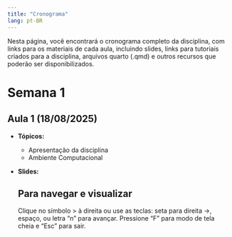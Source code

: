 ```yaml
---
title: "Cronograma"
lang: pt-BR
---
```


Nesta página, você encontrará o cronograma completo da disciplina, com
links para os materiais de cada aula, incluindo slides, links para 
tutoriais criados para a disciplina, arquivos quarto (.qmd) e outros 
recursos que poderão ser disponibilizados.



# Semana 1

## Aula 1 (18/08/2025) 

- **Tópicos:**

  - Apresentação da disciplina
  - Ambiente Computacional


- **Slides:**

  ::: {.callout-tip}
  ## Para navegar e visualizar 
  
  Clique no símbolo > à direita ou use as teclas: seta para direita →, espaço, 
  ou letra "n"   para avançar. Pressione "F" para modo de tela cheia e "Esc" 
  para sair.
  :::  
  






